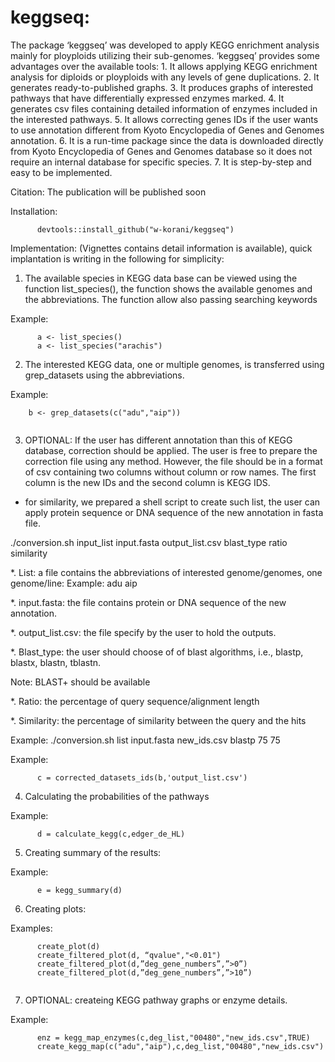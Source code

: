 # keggseq:
The package 'keggseq' was developed to apply KEGG enrichment analysis mainly for ployploids utilizing their sub-genomes. ‘keggseq’ provides some advantages over the available tools:
1. It allows applying KEGG enrichment analysis for diploids or ployploids with any levels of gene duplications.
2. It generates ready-to-published graphs.
3. It produces graphs of interested pathways that have differentially expressed enzymes marked.
4. It generates csv files containing detailed information of enzymes included in the interested pathways.
5. It allows correcting genes IDs if the user wants to use annotation different from Kyoto Encyclopedia of Genes and Genomes annotation.
6. It is a run-time package since the data is downloaded directly from Kyoto Encyclopedia of Genes and Genomes database so it does not require an internal database for specific species.
7. It is step-by-step and easy to be implemented.

Citation: The publication will be published soon

Installation:

          devtools::install_github("w-korani/keggseq")


Implementation: (Vignettes contains detail information is available), quick implantation is writing in the following for simplicity: 

1.	The available species in KEGG data base can be viewed using the function list_species(), the function shows the available genomes and the abbreviations. The function allow also passing searching keywords

Example:
          
          a <- list_species()
          a <- list_species("arachis")
2.	The interested KEGG data, one or multiple genomes, is transferred using grep_datasets using the abbreviations.

Example:
        
        b <- grep_datasets(c("adu","aip"))
          
3.	OPTIONAL: If the user has different annotation than this of KEGG database, correction should be applied. The user is free to prepare the correction file using any method. However, the file should be in a format of csv containing two columns without column or row names. The first column is the new IDs and the second column is KEGG IDS.
          
* for similarity, we prepared a shell script to create such list, the user can apply protein sequence or DNA sequence of the new annotation in fasta file.

./conversion.sh input_list input.fasta output_list.csv blast_type ratio similarity

*. List: a file contains the abbreviations of interested genome/genomes, one genome/line:
Example:
adu
aip

*. input.fasta: the file contains protein or DNA sequence of the new annotation.

*. output_list.csv: the file specify by the user to hold the outputs.

*. Blast_type: the user should choose of of blast algorithms, i.e., blastp, blastx, blastn, tblastn.

Note: BLAST+ should be available

*. Ratio: the percentage of query sequence/alignment length

*. Similarity: the percentage of similarity between the query and the hits

Example:
./conversion.sh list input.fasta new_ids.csv blastp 75 75

Example:

          c = corrected_datasets_ids(b,'output_list.csv')
4.	Calculating the probabilities of the pathways 

Example:
          
          d = calculate_kegg(c,edger_de_HL)
5.	Creating summary of the results:

Example:

          e = kegg_summary(d)

6.	Creating plots:

Examples:

          create_plot(d)
          create_filtered_plot(d, “qvalue","<0.01")
          create_filtered_plot(d,”deg_gene_numbers”,”>0”)
          create_filtered_plot(d,”deg_gene_numbers”,”>10”)
          
7.	OPTIONAL: createing KEGG pathway graphs or enzyme details.

Example:

          enz = kegg_map_enzymes(c,deg_list,"00480","new_ids.csv",TRUE)
          create_kegg_map(c("adu","aip"),c,deg_list,"00480","new_ids.csv")

